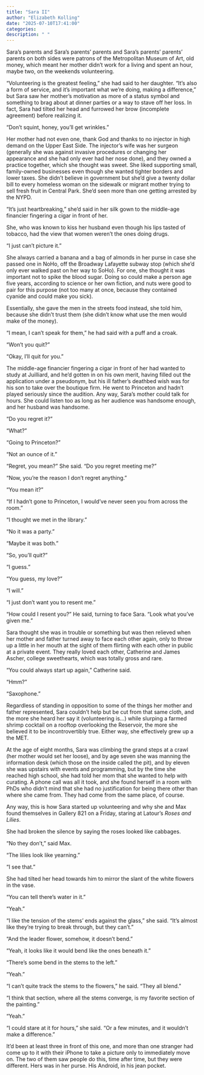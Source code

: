 ```yaml
---
title: "Sara II"
author: "Elizabeth Kolling"
date: "2025-07-10T17:41:00"
categories: 
description: " "
---
```



Sara’s parents and Sara’s parents’ parents and Sara’s parents’ parents’ parents on both sides were patrons of the Metropolitan Museum of Art, old money, which meant her mother didn’t work for a living and spent an hour, maybe two, on the weekends volunteering. 

“Volunteering is the greatest feeling,” she had said to her daughter. “It’s also a form of service, and it’s important what we’re doing, making a difference,” but Sara saw her mother’s motivation as more of a status symbol and something to brag about at dinner parties or a way to stave off her loss. In fact, Sara had tilted her head and furrowed her brow (incomplete agreement) before realizing it. 

“Don’t squint, honey, you’ll get wrinkles.”

Her mother had not even one, thank God and thanks to no injector in high demand on the Upper East Side. The injector’s wife was her surgeon (generally she was against invasive procedures or changing her appearance and she had only ever had her nose done), and they owned a practice together, which she thought was sweet. She liked supporting small, family-owned businesses even though she wanted tighter borders and lower taxes. She didn’t believe in government but she’d give a twenty dollar bill to every homeless woman on the sidewalk or migrant mother trying to sell fresh fruit in Central Park. She’d seen more than one getting arrested by the NYPD. 

“It’s just heartbreaking,” she’d said in her silk gown to the middle-age financier fingering a cigar in front of her.

She, who was known to kiss her husband even though his lips tasted of tobacco, had the view that women weren’t the ones doing drugs. 

“I just can’t picture it.” 

She always carried a banana and a bag of almonds in her purse in case she passed one in NoHo, off the Broadway Lafayette subway stop (which she’d only ever walked past on her way to SoHo). For one, she thought it was important not to spike the blood sugar. Doing so could make a person age five years, according to science or her own fiction, and nuts were good to pair for this purpose (not too many at once, because they contained cyanide and could make you sick). 

Essentially, she gave the men in the streets food instead, she told him, because she didn’t trust them (she didn’t know what use the men would make of the money). 

“I mean, I can’t speak for them,” he had said with a puff and a croak. 

“Won’t you quit?”

“Okay, I’ll quit for you.”

The middle-age financier fingering a cigar in front of her had wanted to study at Juilliard, and he’d gotten in on his own merit, having filled out the application under a pseudonym, but his ill father’s deathbed wish was for his son to take over the boutique firm. He went to Princeton and hadn’t played seriously since the audition. Any way, Sara’s mother could talk for hours. She could listen too as long as her audience was handsome enough, and her husband was handsome.

“Do you regret it?”

“What?”

“Going to Princeton?”

“Not an ounce of it.”

“Regret, you mean?” She said. “Do you regret meeting me?”

“Now, you’re the reason I don’t regret anything.”

“You mean it?”

“If I hadn’t gone to Princeton, I would’ve never seen you from across the room.”

“I thought we met in the library.”

“No it was a party.” 

“Maybe it was both.” 

“So, you’ll quit?”

“I guess.”

“You guess, my love?”

“I will.”

“I just don’t want you to resent me.”

“How could I resent you?” He said, turning to face Sara. “Look what you’ve given me.” 

Sara thought she was in trouble or something but was then relieved when her mother and father turned away to face each other again, only to throw up a little in her mouth at the sight of them flirting with each other in public at a private event. They really loved each other, Catherine and James Ascher, college sweethearts, which was totally gross and rare. 

“You could always start up again,” Catherine said. 

“Hmm?”

“Saxophone.”

Regardless of standing in opposition to some of the things her mother and father represented, Sara couldn’t help but be cut from that same cloth, and the more she heard her say it (volunteering is…) while slurping a farmed shrimp cocktail on a rooftop overlooking the Reservoir, the more she believed it to be incontrovertibly true. Either way, she effectively grew up a the MET. 

At the age of eight months, Sara was climbing the grand steps at a crawl (her mother would set her loose), and by age seven she was manning the information desk (which those on the inside called the pit), and by eleven she was upstairs with events and programming, but by the time she reached high school, she had told her mom that she wanted to help with curating. A phone call was all it took, and she found herself in a room with PhDs who didn’t mind that she had no justification for being there other than where she came from. They had come from the same place, of course. 

Any way, this is how Sara started up volunteering and why she and Max found themselves in Gallery 821 on a Friday, staring at Latour’s *Roses and Lilies*. 

She had broken the silence by saying the roses looked like cabbages.

“No they don’t,” said Max. 

“The lilies look like yearning.”

“I see that.”

She had tilted her head towards him to mirror the slant of the white flowers in the vase. 

“You can tell there’s water in it.”

“Yeah.”

“I like the tension of the stems’ ends against the glass,” she said. “It’s almost like they’re trying to break through, but they can’t.”

“And the leader flower, somehow, it doesn’t bend.”

“Yeah, it looks like it would bend like the ones beneath it.”

“There’s some bend in the stems to the left.”

“Yeah.”

“I can’t quite track the stems to the flowers,” he said. “They all blend.”

“I think that section, where all the stems converge, is my favorite section of the painting.”  

“Yeah.”

“I could stare at it for hours,” she said. “Or a few minutes, and it wouldn’t make a difference.”

It’d been at least three in front of this one, and more than one stranger had come up to it with their iPhone to take a picture only to immediately move on. The two of them saw people do this, time after time, but they were different. Hers was in her purse. His Android, in his jean pocket.